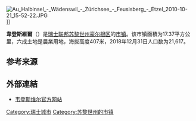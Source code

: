 {{Infobox settlement
| name = 韦登斯维尔
| native_name = {{lang|de|Wädenswil}}
| settlement_type = [[市镇_(瑞士)|瑞士市镇]]
| image_skyline = Waedenswil.jpg
| image_caption = 韦登斯维尔和[[苏黎世湖|苏黎世湖]]
| image_seal = Waedenswil-blazon.svg
| image_map = Karte Gemeinde Wädenswil 2019.png
| map_caption = 韦登斯维尔在豪尔根区的位置
| pushpin_map = Switzerland
| pushpin_relief = Switzerland relief location map.jpg
| pushpin_label_position = top
| pushpin_map_caption = 韦登斯维尔在瑞士的位置
| subdivision_type = 国家
| subdivision_name = {{CHE}}
| subdivision_type1 = [[瑞士行政区划|州]]
| subdivision_name1 = {{flagicon|Zürich|size=16px}} [[苏黎世州|苏黎世州]]
| subdivision_type2 = [[区_(瑞士)|区]]
| subdivision_name2 = [[豪尔根区|豪尔根区]]
| elevation_m = 407
| area_footnotes = <ref name=面积>{{cite web|url=https://www.bfs.admin.ch/bfs/de/home/statistiken/raum-umwelt/bodennutzung-bedeckung/gesamtspektrum-regionalen-stufen/gemeinden.html|title=Arealstatistik Standard - Gemeinden nach 4 Hauptbereichen|trans_title=瑞士联邦按四种用地类型划分的市镇面积统计表|date=2018-11-26|publisher=[[瑞士联邦统计署|瑞士联邦统计署]]|language=de|accessdate=2019-12-02|archive-date=2019-11-15|archive-url=https://web.archive.org/web/20191115011326/https://www.bfs.admin.ch/bfs/de/home/statistiken/raum-umwelt/bodennutzung-bedeckung/gesamtspektrum-regionalen-stufen/gemeinden.html|dead-url=no}}</ref>
| area_total_km2 = 17.37
| population_as_of = 2018年12月31日
| population_footnotes = <ref>{{cite web|url=https://www.bfs.admin.ch/bfs/de/home/statistiken/bevoelkerung.assetdetail.7966022.html|title=Ständige Wohnbevölkerung nach Staatsangehörigkeitskategorie, Geschlecht und Gemeinde, Provisorische Jahresergebnisse, 2018|trans_title=瑞士联邦2018年按国籍、性别和市镇划分的常住人口统计表|date=2019-04-09|publisher=[[瑞士联邦统计署|瑞士联邦统计署]]|language=de|accessdate=2019-10-26|archive-date=2019-04-11|archive-url=https://web.archive.org/web/20190411063248/https://www.bfs.admin.ch/bfs/de/home/statistiken/bevoelkerung.assetdetail.7966022.html|dead-url=no}}</ref>
| population_total = 21617
| population_density_km2 = auto
| timezone = [[欧洲中部时间|CET]]
| utc_offset = +1
| timezone_DST = [[欧洲中部夏令时间|CEST]]
| utc_offset_DST = +2
| coordinates = {{coord|47|13|50|N|8|40|20|E|region:|display=inline,title}}
| postal_code_type = [[瑞士邮政编码系统|邮政编码]]
| postal_code = 8820, 8804, 8824, 8825
| blank_name = [[瑞士市镇官方编号|官方编号]]
| blank_info = 0293
| website = {{url|www.waedenswil.ch}}
}}

[[Image:Au_Halbinsel_-_Wädenswil_-_Zürichsee_-_Feusisberg_-_Etzel_2010-10-21_15-52-22.JPG|right]]]]

'''韋登斯維爾'''（{{lang-de|Wädenswil}}）是[[瑞士联邦|瑞士联邦]][[苏黎世州|苏黎世州]][[豪尔根区|豪尔根区]]的[[市镇_(瑞士)|市镇]]。该市镇面積为17.37平方公里，六成土地是農業用地，海拔高度407米，2018年12月31日人口数为21,617。

== 参考来源 ==
{{reflist}}

== 外部連結 ==
* [http://www.waedenswil.ch 韦登斯维尔官方网站] {{Wayback|url=http://www.waedenswil.ch/ |date=20200803112415 }} {{de icon}}

{{Switzerland-geo-stub}}
{{苏黎世州区划}}
{{Authority control}}
{{DEFAULTSORT:Wädenswil}}
[[Category:瑞士城市|Category:瑞士城市]]
[[Category:苏黎世州的市镇|Category:苏黎世州的市镇]]